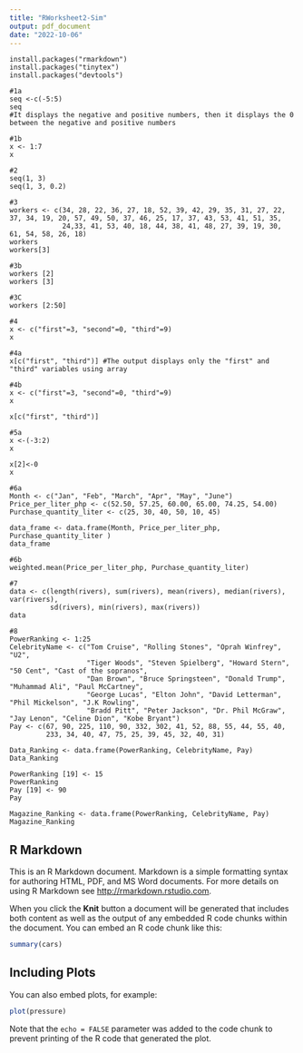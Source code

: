 ```yaml
---
title: "RWorksheet2-Sim"
output: pdf_document
date: "2022-10-06"
---
```


```
install.packages("rmarkdown")
install.packages("tinytex")
install.packages("devtools")

#1a
seq <-c(-5:5)
seq
#It displays the negative and positive numbers, then it displays the 0 between the negative and positive numbers

#1b
x <- 1:7
x

#2
seq(1, 3)
seq(1, 3, 0.2)

#3
workers <- c(34, 28, 22, 36, 27, 18, 52, 39, 42, 29, 35, 31, 27, 22, 37, 34, 19, 20, 57, 49, 50, 37, 46, 25, 17, 37, 43, 53, 41, 51, 35,
             24,33, 41, 53, 40, 18, 44, 38, 41, 48, 27, 39, 19, 30, 61, 54, 58, 26, 18)
workers
workers[3]

#3b
workers [2]
workers [3]

#3C
workers [2:50]

#4
x <- c("first"=3, "second"=0, "third"=9)
x

#4a
x[c("first", "third")] #The output displays only the "first" and "third" variables using array

#4b
x <- c("first"=3, "second"=0, "third"=9)
x 

x[c("first", "third")]

#5a
x <-(-3:2)
x

x[2]<-0
x

#6a
Month <- c("Jan", "Feb", "March", "Apr", "May", "June")
Price_per_liter_php <- c(52.50, 57.25, 60.00, 65.00, 74.25, 54.00)
Purchase_quantity_liter <- c(25, 30, 40, 50, 10, 45)  

data_frame <- data.frame(Month, Price_per_liter_php, Purchase_quantity_liter )
data_frame

#6b
weighted.mean(Price_per_liter_php, Purchase_quantity_liter)

#7
data <- c(length(rivers), sum(rivers), mean(rivers), median(rivers), var(rivers),
          sd(rivers), min(rivers), max(rivers))
data

#8
PowerRanking <- 1:25
CelebrityName <- c("Tom Cruise", "Rolling Stones", "Oprah Winfrey", "U2", 
                   "Tiger Woods", "Steven Spielberg", "Howard Stern", "50 Cent", "Cast of the sopranos",
                   "Dan Brown", "Bruce Springsteen", "Donald Trump", "Muhammad Ali", "Paul McCartney",
                   "George Lucas", "Elton John", "David Letterman", "Phil Mickelson", "J.K Rowling",
                   "Bradd Pitt", "Peter Jackson", "Dr. Phil McGraw", "Jay Lenon", "Celine Dion", "Kobe Bryant")
Pay <- c(67, 90, 225, 110, 90, 332, 302, 41, 52, 88, 55, 44, 55, 40,
         233, 34, 40, 47, 75, 25, 39, 45, 32, 40, 31)

Data_Ranking <- data.frame(PowerRanking, CelebrityName, Pay)
Data_Ranking

PowerRanking [19] <- 15
PowerRanking
Pay [19] <- 90
Pay

Magazine_Ranking <- data.frame(PowerRanking, CelebrityName, Pay)
Magazine_Ranking
```

## R Markdown

This is an R Markdown document. Markdown is a simple formatting syntax for authoring HTML, PDF, and MS Word documents. For more details on using R Markdown see <http://rmarkdown.rstudio.com>.

When you click the **Knit** button a document will be generated that includes both content as well as the output of any embedded R code chunks within the document. You can embed an R code chunk like this:

```r
summary(cars)
```

## Including Plots

You can also embed plots, for example:

```r
plot(pressure)
```

Note that the `echo = FALSE` parameter was added to the code chunk to prevent printing of the R code that generated the plot.

